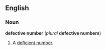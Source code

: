 ==English==
===Noun===
'''defective number''' (''plural'' '''defective numbers''')

#{{number theory}} A [[deficient number]].

<!--Put translations, etc, under "deficient number".-->